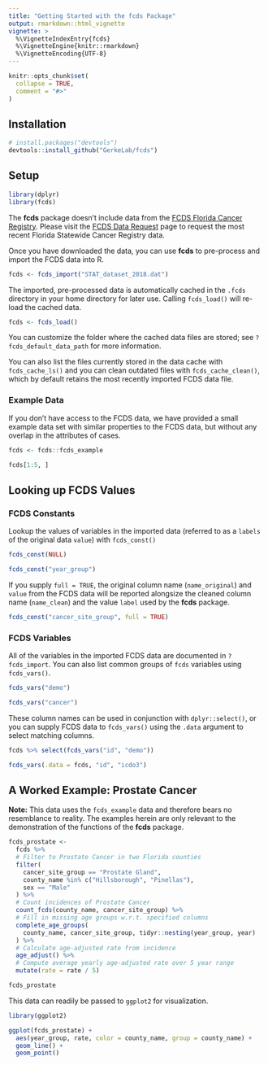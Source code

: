 ```yaml
---
title: "Getting Started with the fcds Package"
output: rmarkdown::html_vignette
vignette: >
  %\VignetteIndexEntry{fcds}
  %\VignetteEngine{knitr::rmarkdown}
  %\VignetteEncoding{UTF-8}
---
```


```r
knitr::opts_chunk$set(
  collapse = TRUE,
  comment = "#>"
)
```

[fcds-miami]: https://fcds.med.miami.edu/
[fcds-request]: https://fcds.med.miami.edu/inc/datarequest.shtml

## Installation

```r
# install.packages("devtools")
devtools::install_github("GerkeLab/fcds")
```

## Setup

```r
library(dplyr)
library(fcds)
```

The **fcds** package doesn't include data from the [FCDS Florida Cancer Registry][fcds-miami].
Please visit the [FCDS Data Request][fcds-request] page to request the most recent Florida Statewide Cancer Registry data.

Once you have downloaded the data, you can use **fcds** to pre-process and import the FCDS data into R.

```r
fcds <- fcds_import("STAT_dataset_2018.dat")
```

The imported, pre-processed data is automatically cached in the `.fcds` directory in your home directory for later use.
Calling `fcds_load()` will re-load the cached data.

```r
fcds <- fcds_load()
```

You can customize the folder where the cached data files are stored; see `?fcds_default_data_path` for more information.

You can also list the files currently stored in the data cache with `fcds_cache_ls()` and you can clean outdated files with `fcds_cache_clean()`, which by default retains the most recently imported FCDS data file.

### Example Data

If you don't have access to the FCDS data, we have provided a small example data set with similar properties to the FCDS data, but without any overlap in the attributes of cases.

```r
fcds <- fcds::fcds_example

fcds[1:5, ]
```

## Looking up FCDS Values

### FCDS Constants

Lookup the values of variables in the imported data (referred to as a `labels` of the original data `value`) with `fcds_const()`

```r
fcds_const(NULL)

fcds_const("year_group")
```

If you supply `full = TRUE`, the original column name (`name_original`) and `value` from the FCDS data will be reported alongsize the cleaned column name (`name_clean`) and the value `label` used by the **fcds** package.

```r
fcds_const("cancer_site_group", full = TRUE)
```

### FCDS Variables

All of the variables in the imported FCDS data are documented in `?fcds_import`.
You can also list common groups of `fcds` variables using `fcds_vars()`.

```r
fcds_vars("demo")

fcds_vars("cancer")
```

These column names can be used in conjunction with `dplyr::select()`, or you can supply FCDS data to `fcds_vars()` using the `.data` argument to select matching columns.

```r
fcds %>% select(fcds_vars("id", "demo"))

fcds_vars(.data = fcds, "id", "icdo3")
```

## A Worked Example: Prostate Cancer

**Note:** This data uses the `fcds_example` data and therefore bears no resemblance to reality.
The examples herein are only relevant to the demonstration of the functions of the **fcds** package.

```r
fcds_prostate <- 
  fcds %>% 
  # Filter to Prostate Cancer in two Florida counties
  filter(
    cancer_site_group == "Prostate Gland",
    county_name %in% c("Hillsborough", "Pinellas"),
    sex == "Male"
  ) %>% 
  # Count incidences of Prostate Cancer
  count_fcds(county_name, cancer_site_group) %>% 
  # Fill in missing age groups w.r.t. specified columns
  complete_age_groups(
    county_name, cancer_site_group, tidyr::nesting(year_group, year)
  ) %>% 
  # Calculate age-adjusted rate from incidence
  age_adjust() %>% 
  # Compute average yearly age-adjusted rate over 5 year range
  mutate(rate = rate / 5)

fcds_prostate
```

This data can readily be passed to `ggplot2` for visualization.

```r
library(ggplot2)

ggplot(fcds_prostate) +
  aes(year_group, rate, color = county_name, group = county_name) +
  geom_line() +
  geom_point()
```
